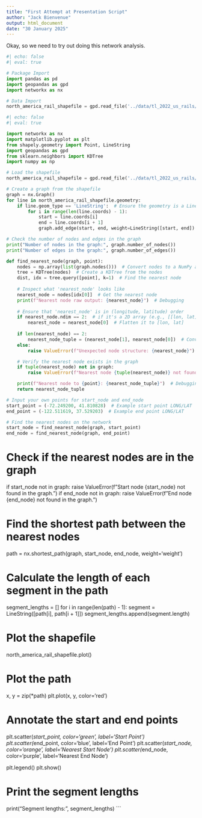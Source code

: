 ```yaml
---
title: "First Attempt at Presentation Script"
author: "Jack Bienvenue"
output: html_document
date: "30 January 2025"
---
```


Okay, so we need to try out doing this network analysis.

``` python
#| echo: false
#| eval: true

# Package Import
import pandas as pd
import geopandas as gpd
import networkx as nx

# Data Import
north_america_rail_shapefile = gpd.read_file('../data/tl_2022_us_rails/tl_2022_us_rails.shp')
```

```python
#| echo: false
#| eval: true

import networkx as nx
import matplotlib.pyplot as plt
from shapely.geometry import Point, LineString
import geopandas as gpd
from sklearn.neighbors import KDTree
import numpy as np

# Load the shapefile
north_america_rail_shapefile = gpd.read_file('../data/tl_2022_us_rails/tl_2022_us_rails.shp')

# Create a graph from the shapefile
graph = nx.Graph()
for line in north_america_rail_shapefile.geometry:
    if line.geom_type == 'LineString':  # Ensure the geometry is a LineString
        for i in range(len(line.coords) - 1):
            start = line.coords[i]
            end = line.coords[i + 1]
            graph.add_edge(start, end, weight=LineString([start, end]).length)

# Check the number of nodes and edges in the graph
print("Number of nodes in the graph:", graph.number_of_nodes())
print("Number of edges in the graph:", graph.number_of_edges())

def find_nearest_node(graph, point):
    nodes = np.array(list(graph.nodes()))  # Convert nodes to a NumPy array
    tree = KDTree(nodes)  # Create a KDTree from the nodes
    dist, idx = tree.query([point], k=1)  # Find the nearest node
    
    # Inspect what 'nearest_node' looks like
    nearest_node = nodes[idx[0]]  # Get the nearest node
    print(f"Nearest node raw output: {nearest_node}")  # Debugging
    
    # Ensure that 'nearest_node' is in (longitude, latitude) order
    if nearest_node.ndim == 2:  # if it's a 2D array (e.g., [[lon, lat]])
        nearest_node = nearest_node[0]  # Flatten it to [lon, lat]
        
    if len(nearest_node) == 2:
        nearest_node_tuple = (nearest_node[1], nearest_node[0])  # Convert to (latitude, longitude)
    else:
        raise ValueError(f"Unexpected node structure: {nearest_node}")

    # Verify the nearest node exists in the graph
    if tuple(nearest_node) not in graph:
        raise ValueError(f"Nearest node {tuple(nearest_node)} not found in the graph.")

    print(f"Nearest node to {point}: {nearest_node_tuple}")  # Debugging
    return nearest_node_tuple

# Input your own points for start_node and end_node
start_point = (-72.249200, 41.810828)  # Example start point LONG/LAT
end_point = (-122.511619, 37.529203)  # Example end point LONG/LAT

# Find the nearest nodes on the network
start_node = find_nearest_node(graph, start_point)
end_node = find_nearest_node(graph, end_point)
```

# Check if the nearest nodes are in the graph
if start_node not in graph:
    raise ValueError(f"Start node {start_node} not found in the graph.")
if end_node not in graph:
    raise ValueError(f"End node {end_node} not found in the graph.")

# Find the shortest path between the nearest nodes
path = nx.shortest_path(graph, start_node, end_node, weight='weight')

# Calculate the length of each segment in the path
segment_lengths = []
for i in range(len(path) - 1):
    segment = LineString([path[i], path[i + 1]])
    segment_lengths.append(segment.length)

# Plot the shapefile
north_america_rail_shapefile.plot()

# Plot the path
x, y = zip(*path)
plt.plot(x, y, color='red')

# Annotate the start and end points
plt.scatter(*start_point, color='green', label='Start Point')
plt.scatter(*end_point, color='blue', label='End Point')
plt.scatter(*start_node, color='orange', label='Nearest Start Node')
plt.scatter(*end_node, color='purple', label='Nearest End Node')

plt.legend()
plt.show()

# Print the segment lengths
print("Segment lengths:", segment_lengths)
```

